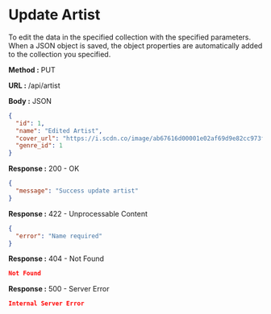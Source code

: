 
# Update Artist

To edit the data in the specified collection with the specified parameters.
When a JSON object is saved, the object properties are automatically added to the collection you specified.

**Method :** <Badge variant="info">PUT</Badge>

**URL :** <Badge variant="dark">/api/artist</Badge>

**Body :** <Badge variant="purple">JSON</Badge>

```json
{
  "id": 1,
  "name": "Edited Artist",
  "cover_url": "https://i.scdn.co/image/ab67616d00001e02af69d9e82cc973f608481610",
  "genre_id": 1
}
```

**Response :** <BadgeOutline variant="success">200 - OK</BadgeOutline>

```json
{
  "message": "Success update artist"
}
```

**Response :** <BadgeOutline variant="info">422 - Unprocessable Content</BadgeOutline>

```json
{
  "error": "Name required"
}
```

**Response :** <BadgeOutline variant="warning">404 - Not Found</BadgeOutline>

```json
Not Found
```

**Response :** <BadgeOutline variant="danger">500 - Server Error</BadgeOutline>

```json
Internal Server Error
```
